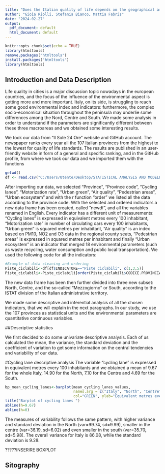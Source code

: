 ```yaml
---
title: "Does the Italian quality of life depends on the geographical area?"
author: "Gioia Riolli, Stefania Bianco, Mattia Fabris"
date: "2024-02-27"
output:
  pdf_document: default
  html_document: default
---
```

```r
knitr::opts_chunk$set(echo = TRUE)
library(htmltools)
remove.packages("htmltools")
install.packages("htmltools")
library(htmltools)
```
## Introduction and Data Description 

Life quality in cities is a major discussion topic nowadays in the european countries, and the focus of the influence of the environmental aspect is getting more and more important. 
Italy, on its side, is struggling to reach some good environmental index and indicators: furthermore, the complex socio-economical situation throughout the peninsula may underlie some differences among the Nord, Centre and South. We made some analysis in order to understand if the parameters are significantly different between these three macroareas and we obtained some interesting results. 

We took our data from "Il Sole 24 Ore" website and GitHub account. The newspaper ranks every year all the 107 Italian provinces from the highest to the lowest for quality of life standards. The results are published in an user-friendly website in form of a general and specific ranking, and in the GitHub profile, from where we took our data and we imported them with the functions

```r
getwd()
df <- read.csv("C:/Users/Utente/Desktop/STATISTICAL ANALYSIS AND MODELLING/exam/project/20221213_QDV2022_001 (4).csv", dec=".", sep=",", stringsAsFactors = T)
```

After importing our data, we selected "Province", "Province code", "Cycling lanes", "Motorization rate", "Urban green", "Air quality", "Pedestrian areas", "Urban ecosystem" and with the r function "order" we listed all the data according to the province code. With the selected and ordered indicators a new data frame has been created, called "newdf", and all the variables renamed in English. 
Every indicator has a different unit of measurements: "Cycling lanes" is expressed in equivalent metres every 100 inhabitant, "Motorization rate" in number of circulating cars every 100 inhabitants, "Urban green" is squared metres per inhabitant, "Air quality" is an index based on PM10, NO2 and O3 data in the regional county seats, "Pedestrian areas" is expressed in squared metres per inhabitant and finally "Urban ecosystem" is an indicator that merged 18 environmental parameters (such as waste recycling, water consumption and public local transportation).
We used the following code for all the indicators:

```r
#Example of data cleaning and ordering
Piste_ciclabili<-df[df$INDICATORE=="Piste ciclabili", c(1,3,5)]
Piste_ciclabili<-Piste_ciclabili[order(Piste_ciclabili$CODICE.PROVINCIA.ISTAT..STORICO.),]
```

 
The new data frame has been then further divided into three new subset: North, Centre, and the so-called "Mezzogiorno" or South, according to the ISTAT division of the Italian administrative territory.

We made some descriptive and inferential analysis of all the chosen indicators, that we will explain in the next paragraphs. In our study, we use the 107 provinces as statistical units and the environmental parameters are quantitative continuous variables.

##Descriptive statistics

We first decided to do some univariate descriptive analysis. Each of us calculated the mean, the variance, the standard deviation and the coefficient of variation to get some information on the central tendencies and variability of our data. 

#Cycling lane descriptive analysis
The variable "cycling lane" is expressed in equivalent metres every 100 inhabitants and we obtained a mean of 9.67 for the whole Italy, 14.90 for the North, 7.10 for the Centre and 4.69 for the South. 

```r
bp_mean_cycling_lanes<-barplot(mean_cycling_lanes_values, 
                               names.arg = c("Italy", "North", "Centre", "South"), 
                               col="GREEN", ylab="Equivalent metres every 100 inhabitant")
title("Barplot of cycling lanes ")
abline(h=9.67)
abline(h=0)

```

The measures of variability follows the same pattern, with higher variance and standard deviation in the North (var=99.74, sd=9.99), smaller in the centre (var=36.19, sd=6.02) and even smaller in the south (var=35.70, sd=5.98). The overall variance for Italy is 86.08, while the standard deviation is 9.28.

?????INSERIRE BOXPLOT





## Sitography


